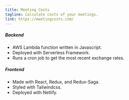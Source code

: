 ```yaml
---
title: Meeting Costs
tagline: Calculate costs of your meetings.
link: https://meetingcosts.com/
---
```


##### Backend
- AWS Lambda function written in Javascript.
- Deployed with Serverless Framework.
- Runs a cron job to get the most recent exchange rates.

##### Frontend
- Made with React, Redux, and Redux-Saga.
- Styled with Tailwindcss.
- Deployed with Netlify.